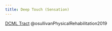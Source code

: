 ```yaml
---
title: Deep Touch (Sensation)
---
```



[DCML Tract]({{< var ref-dorsal-column-medial-lemniscus.path >}}) @osullivanPhysicalRehabilitation2019

